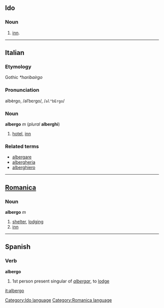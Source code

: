 ==Ido==
===Noun===
# [[inn]].

[[Category:Ido language]]
----

==Italian==
===Etymology===
Gothic ''*haribaírgo''
===Pronunciation===
albèrgo, /alˈbɛrgo/, /<tt>al"bErgo</tt>/
===Noun===
'''albergo''' ''m'' (''plural'' '''alberghi''')

# [[hotel]], [[inn]]

===Related terms===
*[[albergare]]
*[[albergheria]]
*[[alberghiero]]

----
==[[Romanica]]==
[[Category:Romanica language]]
===Noun===
'''albergo''' ''m''

# [[shelter]], [[lodging]]
# [[inn]]
----
==Spanish==
===Verb===
'''albergo'''

# 1st person present singular of ''[[albergar]]'', to [[lodge]]

<!-- i'm sure it's also a noun but don't have a useful dictionary handy -->

[[it:albergo]]